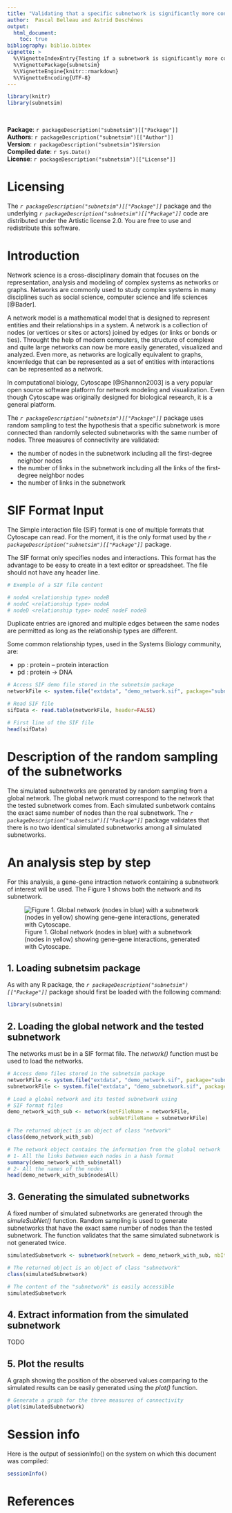 ```yaml
---
title: "Validating that a specific subnetwork is significantly more connected than randomly selected subnetworks with the same number of nodes"
author:  Pascal Belleau and Astrid Deschênes
output:
  html_document:
    toc: true
bibliography: biblio.bibtex
vignette: >
  %\VignetteIndexEntry{Testing if a subnetwork is significantly more connected than randomly selected subnetworks with the same number of nodes}
  %\VignettePackage{subnetsim}
  %\VignetteEngine{knitr::rmarkdown}
  %\VignetteEncoding{UTF-8}
---
```


```r
library(knitr)
library(subnetsim)
```

<br />

**Package**: `r packageDescription("subnetsim")[["Package"]]` <br />
**Authors**: `r packageDescription("subnetsim")[["Author"]]` <br />
**Version**: `r packageDescription("subnetsim")$Version` <br />
**Compiled date**: `r Sys.Date()` <br />
**License**: `r packageDescription("subnetsim")[["License"]]` <br />


# Licensing 

The *`r packageDescription("subnetsim")[["Package"]]`* package and the underlying 
*`r packageDescription("subnetsim")[["Package"]]`* code 
are distributed under the Artistic license 2.0. You are free to use and 
redistribute this software.


# Introduction

Network science is a cross-disciplinary domain that focuses on the representation, analysis and modeling of complex systems as networks or graphs. Networks are commonly used to study complex systems in many disciplines such as social science, computer science and  life sciences [@Bader].

A network model is a mathematical model that is designed to represent entities and their relationships in a system. A network is a collection of nodes (or vertices or sites or actors) joined by edges (or links or bonds or ties). Throught the help of modern computers, the structure of complexe and quite large networks can now be more easily generated, visualized and analyzed. Even more, as networks are logically equivalent to graphs, knownledge that can be represented as a set of entities with interactions can be represented as a network.

In computational biology, Cytoscape [@Shannon2003] is a very popular open source software platform for network modeling and visualization. Even though Cytoscape was originally designed for biological research, it is a general platform. 

The *`r packageDescription("subnetsim")[["Package"]]`* package uses random sampling to test the hypothesis that a specific 
subnetwork is more connected than randomly selected subnetworks with the same number of nodes. 
Three measures of connectivity are validated: 

* the number of nodes in the subnetwork including all the first-degree neighbor nodes
* the number of links in the subnetwork including all the links of the first-degree neighbor nodes
* the number of links in the subnetwork
    
    
# SIF Format Input

The Simple interaction file (SIF) format is one of multiple formats that Cytoscape can read.  For the moment, it is the
only format used by the *`r packageDescription("subnetsim")[["Package"]]`* package.

The SIF format only specifies nodes and interactions. This format has the advantage to be easy to 
create in a text editor or spreadsheet. The file should not have any header line.

```r
# Exemple of a SIF file content

# nodeA <relationship type> nodeB
# nodeC <relationship type> nodeA
# nodeD <relationship type> nodeE nodeF nodeB
```

Duplicate entries are ignored and multiple edges between the same nodes are permitted as 
long as the relationship types are different.

Some common relationship types, used in the Systems Biology community, are: 

*  pp  : protein – protein interaction
*  pd  : protein -> DNA 

```r
# Access SIF demo file stored in the subnetsim package
networkFile <- system.file("extdata", "demo_network.sif", package="subnetsim")

# Read SIF file
sifData <- read.table(networkFile, header=FALSE)

# First line of the SIF file
head(sifData)
```


# Description of the random sampling of the subnetworks

The simulated subnetworks are generated by random sampling from a global network. 
The global network must correspond to the network that the tested subnetwork comes from.
Each simulated sunbetwork contains the exact same number of nodes than the real subnetwork. 
The *`r packageDescription("subnetsim")[["Package"]]`* package validates that there is no
two identical simulated subnetworks among all simulated subnetworks.


# An analysis step by step

For this analysis, a gene-gene intraction network containing a subnetwork of interest will be used. The Figure 1 shows both the network and its subnetwork.

![Figure 1. Global network (nodes in blue) with a subnetwork (nodes in yellow) showing gene-gene interactions, generated with Cytoscape.](demo_network.jpg "Global newtork with a subnetwork")

## 1. Loading subnetsim package

As with any R package, the *`r packageDescription("subnetsim")[["Package"]]`* package should 
first be loaded with the following command:

```r
library(subnetsim)
```


## 2. Loading the global network and the tested subnetwork

The networks must be in a SIF format file. The *network()* function 
must be used to load the networks.

```r
# Access demo files stored in the subnetsim package
networkFile <- system.file("extdata", "demo_network.sif", package="subnetsim")
subnetworkFile <- system.file("extdata", "demo_subnetwork.sif", package="subnetsim")

# Load a global network and its tested subnetwork using 
# SIF format files
demo_network_with_sub <- network(netFileName = networkFile,
                                 subNetFileName = subnetworkFile)

# The returned object is an object of class "network"
class(demo_network_with_sub)

# The network object contains the information from the global network
# 1- All the links between each nodes in a hash format
summary(demo_network_with_sub$netAll)
# 2- All the names of the nodes
head(demo_network_with_sub$nodesAll)
```


## 3. Generating the simulated subnetworks

A fixed number of simulated subnetworks are generated through the *simuleSubNet()* function.
Random sampling is used to generate subnetworks that have the exact same number of nodes than
the tested subnetwork. The function validates that the same simulated subnetwork is not 
generated twice.

```r
simulatedSubnetwork <- subnetwork(network = demo_network_with_sub, nbIter = 30, seedV = 111111)

# The returned object is an object of class "subnetwork"
class(simulatedSubnetwork)

# The content of the "subnetwork" is easily accessible
simulatedSubnetwork
```

## 4. Extract information from the simulated subnetwork

TODO


## 5. Plot the results

A graph showing the position of the observed values comparing to the simulated results can be easily 
generated using the *plot()* function.

```r
# Generate a graph for the three measures of connectivity
plot(simulatedSubnetwork)
```


# Session info

Here is the output of sessionInfo() on the system on which this document 
was compiled:

```r
sessionInfo()
```


# References

